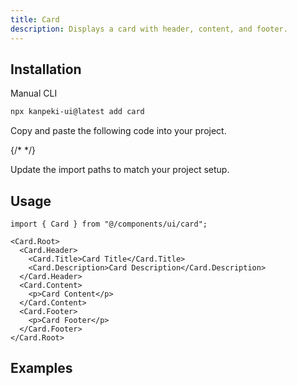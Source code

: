 ---
title: Card
description: Displays a card with header, content, and footer.
---

<ComponentPreview name="card-with-form" />

## Installation

<TabsRoot defaultValue="manual">

<TabsList>
  <TabsTrigger value="manual">Manual</TabsTrigger>
  <TabsTrigger value="cli" disabled>CLI</TabsTrigger>
</TabsList>
<TabsContent value="cli">

```bash
npx kanpeki-ui@latest add card
```

</TabsContent>

<TabsContent value="manual">

<Steps>

<Step>Copy and paste the following code into your project.</Step>

{/* <ComponentSource name="button" /> */}

<Step>Update the import paths to match your project setup.</Step>

</Steps>

</TabsContent>

</TabsRoot>

## Usage

```tsx
import { Card } from "@/components/ui/card";
```

```tsx
<Card.Root>
  <Card.Header>
    <Card.Title>Card Title</Card.Title>
    <Card.Description>Card Description</Card.Description>
  </Card.Header>
  <Card.Content>
    <p>Card Content</p>
  </Card.Content>
  <Card.Footer>
    <p>Card Footer</p>
  </Card.Footer>
</Card.Root>
```

## Examples

<ComponentPreview name="card-demo" />
